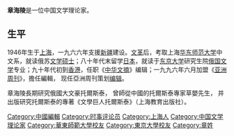 {{unreferenced|time=2014-4-21}}
'''章海陵'''{{BD|1946年|||}}是一位中国文学理论家。

==生平==
1946年生于[[上海|上海]]，一九六六年支援[[新疆|新疆]]建设。[[文革|文革]]后，考取上海[[华东师范大学|华东师范大学]]中文系，就读俄苏[[文学硕士|文学硕士]]；八十年代末留学[[日本|日本]]，就读于[[东京大学|东京大学]]研究生院[[俄国文学|俄国文学]]专业；九十年代初到[[香港|香港]]，任职《[[中华文摘|中华文摘]]》编辑；一九九六年六月加盟《[[亚洲周刊|亚洲周刊]]》，擔任編輯， 现任亞洲周刊策划[[编辑|编辑]]。 

章海陵長期研究俄國大文豪托爾斯泰， 曾師從中國的托爾斯泰專家草嬰先生， 并出版研究托爾斯泰的專著《文學巨人托爾斯泰》（上海教育出版社）。 

{{China-writer-stub}}
{{DEFAULTSORT:Z}}
[[Category:中國編輯|Category:中國編輯]]
[[Category:时事评论员|Category:时事评论员]]
[[Category:上海人|Category:上海人]]
[[Category:中国文学理论家|Category:中国文学理论家]]
[[Category:華東師範大學校友|Category:華東師範大學校友]]
[[Category:東京大學校友|Category:東京大學校友]]
[[Category:章姓|Category:章姓]]
